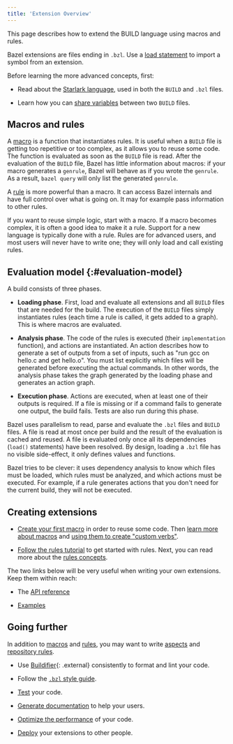 ```yaml
---
title: 'Extension Overview'
---
```


<!-- [TOC] -->

This page describes how to extend the BUILD language using macros
and rules.

Bazel extensions are files ending in `.bzl`. Use a
[load statement](/versions/6.5.0/concepts/build-files#load) to import a symbol from an extension.

Before learning the more advanced concepts, first:

* Read about the [Starlark language](/versions/6.5.0/rules/language), used in both the
  `BUILD` and `.bzl` files.

* Learn how you can [share variables](/versions/6.5.0/rules/tutorial-sharing-variables)
  between two `BUILD` files.

## Macros and rules

A [macro](/versions/6.5.0/rules/macros) is a function that instantiates rules. It is useful when a
`BUILD` file is getting too repetitive or too complex, as it allows you to reuse
some code. The function is evaluated as soon as the `BUILD` file is read. After
the evaluation of the `BUILD` file, Bazel has little information about macros:
if your macro generates a `genrule`, Bazel will behave as if you wrote the
`genrule`. As a result, `bazel query` will only list the generated `genrule`.

A [rule](/versions/6.5.0/rules/rules) is more powerful than a macro. It can access Bazel
internals and have full control over what is going on. It may for example pass
information to other rules.

If you want to reuse simple logic, start with a macro. If a macro becomes
complex, it is often a good idea to make it a rule. Support for a new language
is typically done with a rule. Rules are for advanced users, and most
users will never have to write one; they will only load and call existing
rules.

## Evaluation model {:#evaluation-model}

A build consists of three phases.

* **Loading phase**. First, load and evaluate all extensions and all `BUILD`
  files that are needed for the build. The execution of the `BUILD` files simply
  instantiates rules (each time a rule is called, it gets added to a graph).
  This is where macros are evaluated.

* **Analysis phase**. The code of the rules is executed (their `implementation`
  function), and actions are instantiated. An action describes how to generate
  a set of outputs from a set of inputs, such as "run gcc on hello.c and get
  hello.o". You must list explicitly which files will be generated before
  executing the actual commands. In other words, the analysis phase takes
  the graph generated by the loading phase and generates an action graph.

* **Execution phase**. Actions are executed, when at least one of their outputs is
  required. If a file is missing or if a command fails to generate one output,
  the build fails. Tests are also run during this phase.

Bazel uses parallelism to read, parse and evaluate the `.bzl` files and `BUILD`
files. A file is read at most once per build and the result of the evaluation is
cached and reused. A file is evaluated only once all its dependencies (`load()`
statements) have been resolved. By design, loading a `.bzl` file has no visible
side-effect, it only defines values and functions.

Bazel tries to be clever: it uses dependency analysis to know which files must
be loaded, which rules must be analyzed, and which actions must be executed. For
example, if a rule generates actions that you don't need for the current build,
they will not be executed.

## Creating extensions

* [Create your first macro](/versions/6.5.0/rules/tutorial-creating-a-macro) in order to
  reuse some code. Then [learn more about macros](/versions/6.5.0/rules/macros) and
  [using them to create "custom verbs"](/versions/6.5.0/rules/tutorial-custom-verbs).

* [Follow the rules tutorial](/versions/6.5.0/rules/rules-tutorial) to get started with rules.
  Next, you can read more about the [rules concepts](/versions/6.5.0/rules/rules).

The two links below will be very useful when writing your own extensions. Keep
them within reach:

* The [API reference](/versions/6.5.0/rules/lib/starlark-overview)

* [Examples](https://github.com/bazelbuild/examples/tree/master/rules)

## Going further

In addition to [macros](/versions/6.5.0/rules/macros) and [rules](/versions/6.5.0/rules/rules), you may want to write
[aspects](/versions/6.5.0/rules/aspects) and [repository rules](/versions/6.5.0/rules/repository_rules).

* Use [Buildifier](https://github.com/bazelbuild/buildtools){: .external}
  consistently to format and lint your code.

* Follow the [`.bzl` style guide](/versions/6.5.0/rules/bzl-style).

* [Test](/versions/6.5.0/rules/testing) your code.

* [Generate documentation](https://skydoc.bazel.build/) to help your users.

* [Optimize the performance](/versions/6.5.0/rules/performance) of your code.

* [Deploy](/versions/6.5.0/rules/deploying) your extensions to other people.
